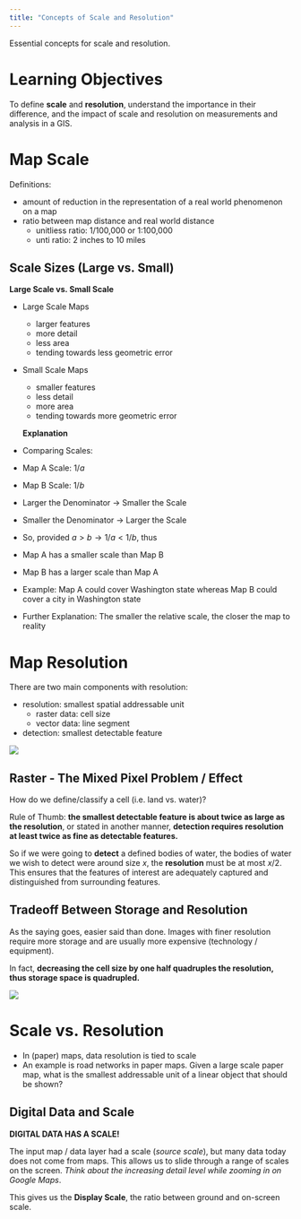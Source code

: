 ```yaml
---
title: "Concepts of Scale and Resolution"
---
```


Essential concepts for scale and resolution.

# Learning Objectives

To define **scale** and **resolution**, understand the importance in their difference, and the impact of scale and resolution on measurements and analysis in a GIS.

# Map Scale

Definitions:

- amount of reduction in the representation of a real world phenomenon on a map
- ratio between map distance and real world distance
  - unitliess ratio: 1/100,000 or 1:100,000
  - unti ratio: 2 inches to 10 miles
  
## Scale Sizes (Large vs. Small)

**Large Scale vs. Small Scale**

- Large Scale Maps
  - larger features
  - more detail
  - less area
  - tending towards less geometric error
- Small Scale Maps
  - smaller features
  - less detail
  - more area
  - tending towards more geometric error
  
  **Explanation**

- Comparing Scales:
 - Map A Scale: $1/a$
 - Map B Scale: $1/b$
 - Larger the Denominator $\rightarrow$ Smaller the Scale
 - Smaller the Denominator $\rightarrow$ Larger the Scale
 - So, provided $a > b \rightarrow 1/a < 1/b$, thus
  - Map A has a smaller scale than Map B
  - Map B has a larger scale than Map A
  - Example: Map A could cover Washington state whereas Map B could cover a city in Washington state
  - Further Explanation: The smaller the relative scale, the closer the map to reality
  
# Map Resolution

There are two main components with resolution:

- resolution: smallest spatial addressable unit
  - raster data: cell size
  - vector data: line segment
- detection: smallest detectable feature
  
![](images/spatial_res_raster_vector_1.png)
  
## Raster - The Mixed Pixel Problem / Effect

How do we define/classify a cell (i.e. land vs. water)?

Rule of Thumb: **the smallest detectable feature is about twice as large as the resolution**, or stated in another manner, **detection requires resolution at least twice as fine as detectable features.**

So if we were going to **detect** a defined bodies of water, the bodies of water we wish to detect were around size $x$, the **resolution** must be at most $x/2$. This ensures that the features of interest are adequately captured and distinguished from surrounding features.

## Tradeoff Between Storage and Resolution

As the saying goes, easier said than done. Images with finer resolution require more storage and are usually more expensive (technology / equipment).

In fact, **decreasing the cell size by one half quadruples the resolution, thus storage space is quadrupled.**

![](images/storage_resolution_tradeoff_1.png)


# Scale vs. Resolution

- In (paper) maps, data resolution is tied to scale
- An example is road networks in paper maps. Given a large scale paper map, what is the smallest addressable unit of a linear object that should be shown?

## Digital Data and Scale

**DIGITAL DATA HAS A SCALE!**

The input map / data layer had a scale (*source scale*), but many data today does not come from maps. This allows us to slide through a range of scales on the screen. *Think about the increasing detail level while zooming in on Google Maps*.

This gives us the **Display Scale**, the ratio between ground and on-screen scale.
